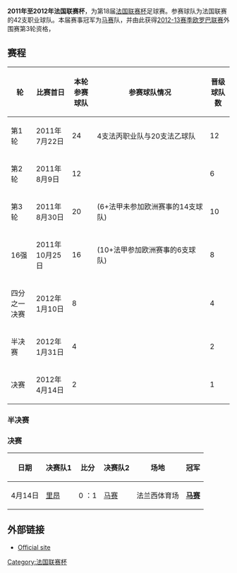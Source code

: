 '''2011年至2012年法国联赛杯'''，为第18届[[法国联赛杯|法国联赛杯]]足球赛。参赛球队为法国联赛的42支职业球队。本届赛事冠军为[[马赛足球俱乐部|马赛]]队，并由此获得[[2012-13赛季欧罗巴联赛|2012-13赛季欧罗巴联赛]]外围赛第3轮资格，

== 赛程 ==
{| class="wikitable"
 ! 轮
 ! 比赛首日
 ! 本轮参赛球队
 ! width=240| 参赛球队情况
 !  晋级球队数
|- align=center
|align=left | 第1轮 ||align=left |  2011年7月22日 || 24 || 4支法丙职业队与20支法乙球队||12
|- align=center
|align=left | 第2轮 ||align=left |  2011年8月9日 || 12 || ||6
|- align=center
|align=left | 第3轮 ||align=left |  2011年8月30日 || 20 || (6+法甲未参加欧洲赛事的14支球队)||10
|- align=center
|align=left | 16强 ||align=left |  2011年10月25日 || 16  || (10+法甲参加欧洲赛事的6支球队)||8
|- align=center
|align=left | 四分之一决赛 ||align=left | 2012年1月10日 || 8 || ||4
|- align=center
|align=left | 半决赛 ||align=left | 2012年1月31日 || 4 || ||2
|- align=center
|align=left | 决赛 ||align=left | 2012年4月14日 || 2 ||  ||1
|}

=== 半决赛 ===

=== 决赛 ===
{| class= "wikitable" style="width:70%; text-align:center;"
!日期
!决赛队1
!比分
!决赛队2
!场地
!冠军
|-
| 4月14日 ||  [[里昂足球俱乐部|里昂]] || 0 ：1 || [[马赛足球俱乐部|马赛]] || 法兰西体育场 || '''[[马赛足球俱乐部|马赛]]'''
|}

== 外部链接 ==
* [http://www.lfp.fr/coupeLigue/ Official site]{{Wayback|url=http://www.lfp.fr/coupeLigue/ |date=20110629042102 }} {{fr icon}}

[[Category:法国联赛杯|Category:法国联赛杯]]